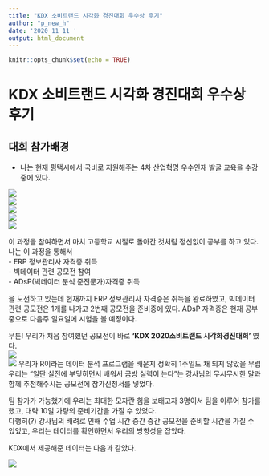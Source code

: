```yaml
---
title: "KDX 소비트랜드 시각화 경진대회 우수상 후기"
author: "p_new_h"
date: '2020 11 11 '
output: html_document
---
```


```r
knitr::opts_chunk$set(echo = TRUE)
```

# KDX 소비트랜드 시각화 경진대회 우수상 후기  


## 대회  참가배경  
- 나는 현재 평택시에서 국비로 지원해주는 4차 산업혁명 우수인재 발굴 교육을 수강중에 있다.   

![](image/과정소개.jpg)  
![](image/교육대상.jpg)  
![](image/교육혜택.jpg)  
![](image/훈련과목.jpg)  
![](image/취득가능자격증.jpg)

 이 과정을 참여하면서 마치 고등학교 시절로 돌아간 것처럼 정신없이 공부를 하고 있다. 나는 이 과정을 통해서  
 - ERP 정보관리사 자격증 취득  
 - 빅데이터 관련 공모전 참여  
 - ADsP(빅데이터 분석 준전문가)자격증 취득 
 
 을 도전하고 있는데 현재까지 ERP 정보관리사 자격증은 취득을 완료하였고, 빅데이터 관련 공모전은 1개를 나가고 2번째 공모전을 준비중에 있다. ADsP 자격증은 현재 공부중으로 다음주 일요일에 시험을 볼 예정이다.   
   
무튼! 우리가 처음 참여했던 공모전이 바로 **'KDX 2020소비트랜드 시각화경진대회'** 였다.  
![](image/kdx_event1.png)  
![](image/kdx_event2.png)
우리가 R이라는 데이터 분석 프로그램을 배운지 정확히 1주일도 채 되지 않았을 무렵 우리는 "일단 실전에 부딪히면서 배워서 금방 실력이 는다"는 강사님의 무시무시한 말과 함께 추천해주시는 공모전에 참가신청서를 넣었다.  
  
팀 참가가 가능했기에 우리는 최대한 모자란 힘을 보태고자 3명이서 팀을 이루어 참가를 했고, 대략 10일 가량의 준비기간을 가질 수 있었다.   
다행히(?) 강사님의 배려로 인해 수업 시간 중간 중간 공모전을 준비할 시간을 가질 수 있었고, 우리는 데이터를 확인하면서 우리의 방향성을 잡았다.  
  
  
KDX에서 제공해준 데이터는 다음과 같았다.  

![](image/제공데이터.png)



